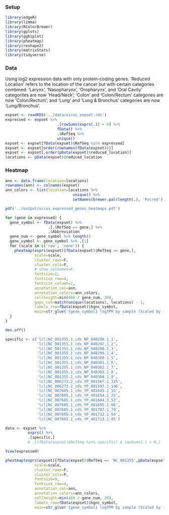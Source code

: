 ### Setup

```r
library(edgeR)
library(limma)
library(RColorBrewer)
library(gplots)
library(ggbiplot)
library(pheatmap)
library(reshape2)
library(matrixStats)
library(tidyverse)
```

### Data

Using log2 expression data with only protein-coding genes. 'Reduced Location' refers to the location of the cancer but with certain categories combined: 'Larynx', 'Nasopharynx', 'Oropharynx', and 'Oral Cavity' categorites are now 'Head/Neck'; 'Colon' and 'Colon/Rectum' categories are now 'Colon/Rectum'; and 'Lung' and 'Lung & Bronchus' categories are now 'Lung/Bronchus'.

```r
expset <- readRDS('../data/virus_expset.rds')
expressed <- expset %>%
                       .[rowSums(exprs(.)) > 0] %>%
                       fData() %>%
                       .$RefSeq %>%
                       unique()
expset <- expset[fData(expset)$RefSeq %in% expressed]
expset <- expset[order(rownames(fData(expset)))]
expset <- expset[,order(pData(expset)$reduced_location)]
locations <- pData(expset)$reduced_location
```

### Heatmap

```r
ann <- data.frame(location=locations)
rownames(ann) <- colnames(expset)
ann_colors <- list(location=locations %>%
                              unique() %>%
                              setNames(brewer.pal(length(.), 'Paired'), .))

pdf('../output/virus_expressed_genes_heatmaps.pdf')

for (gene in expressed) {
  gene_symbol <- fData(expset) %>% 
                   .[.$RefSeq == gene,] %>% 
                   .$Abbreviation
  gene_num <- gene_symbol %>% length()
  gene_symbol <- gene_symbol %>% .[1]
  for (scale in c('row', 'none')) {
    pheatmap(exprs(expset)[fData(expset)$RefSeq == gene,], 
             scale=scale,
             cluster_rows=F, 
             cluster_cols=F,
             # show_colnames=F,
             fontsize=2,
             fontsize_row=4,
             fontsize_column=2,
             annotation_col=ann,
             annotation_colors=ann_colors,
             cellheight=min(460 / gene_num, 20),
             gaps_col=match(unique(locations), locations) - 1,
             labels_row=fData(expset)$hgnc_symbol,
             main=str_glue('{gene_symbol} logTPM by sample (Scaled by {scale})'))
  }
}

dev.off()
```

```r
specific <- c('lcl|NC_001355.1_cds_NP_040296.1_1',
              'lcl|NC_001355.1_cds_NP_040297.1_2',
              'lcl|NC_001355.1_cds_NP_040298.1_3',
              'lcl|NC_001355.1_cds_NP_040299.1_4',
              'lcl|NC_001355.1_cds_NP_040300.1_5',
              'lcl|NC_001355.1_cds_NP_040301.1_6',
              'lcl|NC_001355.1_cds_NP_040302.1_7',
              'lcl|NC_001355.1_cds_NP_040303.1_8',
              'lcl|NC_001355.1_cds_NP_040304.1_9',
              'lcl|NC_006273.2_cds_YP_081567.1_115',
              'lcl|NC_006273.2_cds_YP_081597.1_146',
              'lcl|NC_007605.1_cds_YP_401645.1_15',
              'lcl|NC_007605.1_cds_YP_401654.1_25',
              'lcl|NC_007605.1_cds_YP_401684.3_53',
              'lcl|NC_007605.1_cds_YP_401695.1_66',
              'lcl|NC_007605.1_cds_YP_401707.1_79',
              'lcl|NC_007605.1_cds_YP_401712.1_84',
              'lcl|NC_007605.1_cds_YP_401713.1_85')

data <- expset %>%
          exprs() %>%
          .[specific,]
          # .[(fData(expset)$RefSeq %in% specific) & rowSums(.) > 0,]

View(expressed)

pheatmap(exprs(expset)[fData(expset)$RefSeq == 'NC_001355',pData(expset)$reduced_location=='Head/Neck'], 
             scale=scale,
             cluster_rows=F, 
             cluster_cols=F,
             fontsize=9,
             fontsize_row=4,
             annotation_col=ann,
             annotation_colors=ann_colors,
             cellheight=min(460 / gene_num, 20),
             labels_row=fData(expset)$hgnc_symbol,
             main=str_glue('{gene_symbol} logTPM by sample (Scaled by {scale})'))

```
